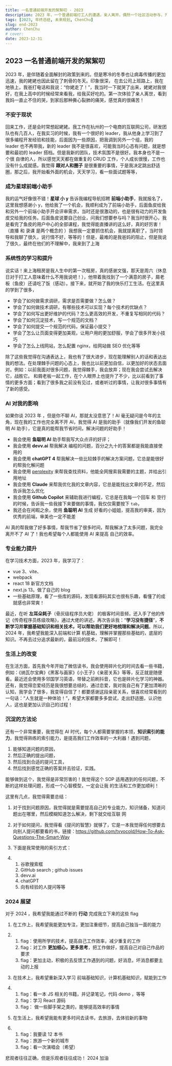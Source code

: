 ```yaml
---
title: 一名普通前端开发的絮絮叨 - 2023
description: 2023 年，一个普通前端打工人的遭遇，亲人离开，偶然一个社区活动参与，为未来跳槽埋下种子，总结一年中的个人提升，最后为未来进行了规划
tags: [2023, 年终总结, 未来规划, ChenChu]
slug: end-2023
author: ChenChu
# cover:
date: 2023-12-31
---
```


## 2023 一名普通前端开发的絮絮叨

2023 年，是伴随着全面解封的政策到来的。但是寒冷的冬季也让病毒传播的更加迅速，我的姥姥也因此留在了刺骨的冬天。印象很深， 在去公司上班路上，我在地铁上，我爸打电话和我说：“你姥走了！”，我当时一下就哭了出来，姥姥对我很好，在我上高中的时候经常来看我，给我买好吃的。第一次体验了亲人离世，看到我妈一直止不住的哭，到家后那种撕心裂肺的痛哭，感觉真的很痛苦！

### 不安于现状

回来工作，还是会时常想起姥姥。我工作在杭州的一个电商的互联网公司，研发团队也有几百人，在我实习的时候，我有一个很好的 leader，我从他身上学习到了很多编程开发经验和技能，后面因为一些原因，把我调到另外一个组，我的 leader 也不再带我，新的 leader 我不是很喜欢，可能我当时心态有问题，就是想要和最初的 leader 搭档。但是我新的团队，技术氛围不是很好。我本身也不是一个很 自律的人，所以感觉天天都在做重复的 CRUD 工作，个人成长很慢，工作也没有什么成就感。我觉得 **跟对人和圈子** 是很重要的事情，于是我决定跳出舒适圈，那之后，我开始看外面的机会，天天学习，看一些面试题等等，

### 成为星球前端小助手

我的运气好像很不错！**星球 小 y** 告诉我编程导航招聘 **前端小助手**，我就报名了，这里我想感谢小 y，他给我了一个机会，我顺利成为了前端小助手，后面鱼皮给我和另外一个前端小助手开会评审需求，当时还是很激动的，也是很有动力的开发鱼皮交给我的任务。后面鱼皮说要自己创业，问我们想要参与吗？我当时很开心，我是看完了鱼皮的用户中心的全部课程，我觉得能直播讲的这么好，真的好厉害！（直播 和 录课 是两个概念的 ）我想我一定要抓住机会，我就提离职了，当时领导和我聊了很久，说行情不好，等等的！但是，最难的是我爸妈的阻止，但是我说了很久，最终在他们的不理解中，我来到了上海

### 系统性的学习和提升

说实话！来上海租房是我人生中的第一次租房，真的感谢文强，那天是周六（休息日对于打工人意味着什么不用我说吧！），他带着我找到了一个满意的房子，屑老板（鱼皮）还请吃了饭（感动）。接下来，就开始了我的快乐打工生活。在这里真的学到了很多，

- 学会了如何做需求调研，需求是否需要做？怎么做？
- 学会了如何做技术调研，有哪些技术可以实现？每个技术的优缺点？
- 学会了如何写出更好维护的代码？怎么更高效的开发，不重复写相同的代码？
- 学会了如何沉淀技术，写一个规范的文档？
- 学会了如何提交一个规范的代码，保证最小提交？
- 学会了怎么让页面变得更加美观，让用户用的更加舒服，学会了很多开发小技巧
- 学会了怎么上线网站，怎么配置 nginx，给网站做 SEO 优化等等

除了这些我觉得在沟通表达上，我也有了很大进步，现在能理解别人的话和表达出我的想法。在处理棘手问题的心态上，我也比以前更加自信，以更加好的状态去面对。例如：以前我面对很多问题，我觉得棘手，我会放弃；现在我会尝试去解决它，战胜它。
和屑老板一起工作，在个人眼界上也提升了不少，比以前看到了事情的更多方面；看到了很多我之前没有见过，或者听过的事情，让我对很多事情有了新的感受。

### AI 对我的影响

如果你谈 2023 年 ，但是你不聊 AI，那就太没意思了！AI 毫无疑问是今年的主角，现在我的工作也完全离不开 AI，我觉得 AI 是我的助手（就像我们开发的鱼聪明 AI 助手），它是真的能帮我节省时间，解决问题的好助手！

- 我会使用 **鱼聪明 AI** 助手帮我写大众点评的好评；
- 我会使用 **devv.ai** 帮我解决 编程的问题，百分之九十的答案都是我能直接使用的
- 我会使用 **chatGPT 4** 帮我解决一些比较棘手的解决方案问题，它总是能很好的帮我化解问题
- 我会使用 [perplexity](https://www.perplexity.ai/) 来帮我查找资料，他能全网搜索我需要的主题，并给出引用地址
- 我会使用 **Claude** 来帮我优化我的文章内容，它总是能找出文章的不足，然后告诉我怎么优化
- 我会使用 **Github Copilot** 来辅助我进行编程，它总是在我每一个回车 和 空行 的时候，告诉我一些我接下来要做的事情，我仅仅需要按下 `tab`，
- 我还会在闲暇之余，使用 **鱼聪明 AI** 生成 好看的小姐姐，提高我的审美，因为优秀的前端，审美也一定不能差

AI 真的帮我做了好多事情，帮我节省了很多时间，帮我解决了太多问题，我完全离开不了 AI 了！我也希望每个人都能使用 AI 来提高 自己的效率。

### 专业能力提升

在学习技术方面，2023 年，我学习了：

- vue 3、vite、
- webpack
- react 18 新官方文档
- next.js 13。做了自己的 blog
- 一些基础原理，看了一些库的源码，发现看源码其实也很有乐趣，看懂了的成就感也非常爽！

最近，在听 **左耳朵耗子**（骨灰级程序员大佬） 的极客时间音频，还入手了他的传记《传奇程序员练级攻略》，通过大佬的讲述，再次告诉我：“**学习没有捷径**”，**不断学习并掌握基础知识和相关技术，可以帮助我们更好地梳理和解决问题**。所以，2024 年，我希望我能深入前端和计算 机基础，理解并掌握那些基础的，底层的知识。不再去过分追求最新的，最前沿的技术，了解即可！

### 生活上的改变

在生活方面，首先我今年开始了微信读书，我会使用碎片化的时间去看一些书籍，例如：《纳瓦尔宝典》《黑客与画家》《小王子》《亲密关系》等等，反正就是随便看。最近还会使用多邻国学习英语，带替之前刷抖音，它也是碎片化学习的神器。还有，我觉得恋爱经历是我很想要总结的，通过恋爱，我对我自己有了更加清晰的认知，我学会了很多，我变得自信了！都要感谢这段亲密关系，很喜欢经常看到的一句话：“人生就是一种体验！”，希望大家都要多多尝试，走出舒适圈，认识他人，这也是更加认识自己的过程！

### 沉淀的方法论

还有一个非常重要，我觉得在 AI 时代，每个人都需要掌握的本领，**知识索引的能力**，我觉得熟练的索引能力，是提高我们工作效率的一大利器！遇到问题，

1. 能够知道问题的原因，
2. 然后正确的提出问题，
3. 然后找到合适的提问工具，
4. 然后找到感觉正确的答案并去验证，实践。

能够做到这个，我觉得是非常厉害的！我觉得这个 SOP 适用遇到的任何问题，不断的这样处理问题，形成一个心智模型，一定会让我 的生活和工作更加顺利！

这里有几点，我觉得需要总结：

1. 对于找到问题原因，我觉得就是需要提高自己的专业能力，知识储备，知道问题出在哪里，然后模糊知道怎么解决，剩下就交给互联 网
2. 对于如何提问，我觉得看《提问的智慧》就够了，它是一本我觉得任何想要去向别人提问都要看的书，链接：https://github.com/tvvocold/How-To-Ask-Questions-The-Smart-Way
3. 下面是我常使用的索引方式：

4. 1. 谷歌搜索框
   2. GitHub search ; github issues
   3. devv.ai
   4. chatGPT
   5. 向有经验的人提问等等

### 2024 展望

对于 2024 ，我希望我能通过不断的 **行动** 完成我立下来的这些 flag

1. 在工作上，我希望我能更加专注，更加注重细节，提高自己独当一面的能力

1. 1. flag：使用所学的技术，提高自己工作效率，减少重复的工作
   2. flag：对工作 **更加细心，更多思考**，把工作做好，提高自己对自己作品的要求
   3. flag：更加主动，积极的去反馈工作遇到的问题，好消息，坏消息都要主动的上报

1. 在技术上，我希望重新深入学习 前端基础知识，计算机基础知识，赋能到工作

1. 1. flag：看一本 JS 相关的书籍，并记录笔记，代码 demo ，等等
   2. flag：学习 React 源码
   3. flag： 做一些脚手架之类的，能够提高效率的事情

1. 在生活上，我希望我能有更多时间去读书，去旅游，去体验新的事物

1. 1. flag：我要读 12 本书
   2. flag：旅游一个新的城市
   3. flag：看一次演唱会（希望）

悲观者往往正确，但是乐观者往往成功！ 2024 加油
